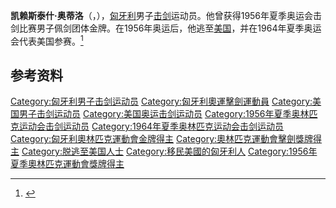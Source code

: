 {{eastern name order|[[匈牙利语|匈牙利语]]}}

'''凯赖斯泰什·奥蒂洛'''（{{lang-hu|Keresztes Attila}}，{{bd|1928年|1月18日|2002年|9月27日|}}），[[匈牙利|匈牙利]]男子[[击剑|击剑]]运动员。他曾获得1956年夏季奥运会击剑比赛男子佩剑团体金牌。在1956年奥运后，他逃至[[美国|美国]]，并在1964年夏季奥运会代表美国参赛。<ref name="sports-reference">{{cite web |url=https://www.sports-reference.com/olympics/athletes/ke/attila-keresztes-1.html |archive-url=https://web.archive.org/web/20200418043309/https://www.sports-reference.com/olympics/athletes/ke/attila-keresztes-1.html |archive-date=2020-04-18 |title=Attila Keresztes Olympic Results |access-date=2010-10-17 |work=sports-reference.com}}</ref>

== 参考资料 ==
{{reflist}}

{{奥林匹克运动会击剑比赛男子佩剑团体冠军}}

{{Authority control}}
{{DEFAULTSORT:Keresztes, Attila}}
[[Category:匈牙利男子击剑运动员|Category:匈牙利男子击剑运动员]]
[[Category:匈牙利奧運擊劍運動員|Category:匈牙利奧運擊劍運動員]]
[[Category:美国男子击剑运动员|Category:美国男子击剑运动员]]
[[Category:美国奥运击剑运动员|Category:美国奥运击剑运动员]]
[[Category:1956年夏季奥林匹克运动会击剑运动员|Category:1956年夏季奥林匹克运动会击剑运动员]]
[[Category:1964年夏季奥林匹克运动会击剑运动员|Category:1964年夏季奥林匹克运动会击剑运动员]]
[[Category:匈牙利奧林匹克運動會金牌得主|Category:匈牙利奧林匹克運動會金牌得主]]
[[Category:奧林匹克運動會擊劍獎牌得主|Category:奧林匹克運動會擊劍獎牌得主]]
[[Category:脱逃至美国人士|Category:脱逃至美国人士]]
[[Category:移民美國的匈牙利人|Category:移民美國的匈牙利人]]
[[Category:1956年夏季奧林匹克運動會獎牌得主|Category:1956年夏季奧林匹克運動會獎牌得主]]

{{匈牙利人物小作品}}